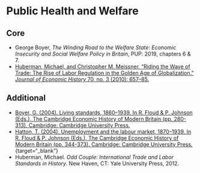 # Public Health and Welfare

## Core

+ George Boyer, *The Winding Road to the Welfare State: Economic Insecurity and Social Welfare Policy in Britain*, PUP: 2019, chapters 6 & 7.
+ [Huberman, Michael, and Christopher M. Meissner. “Riding the Wave of Trade: The Rise of Labor Regulation in the Golden Age of Globalization.” *Journal of Economic History* 70, no. 3 (2010): 657–85.](https://www.jstor.org/stable/40836583 ){target="_blank"}

## Additional

+ [Boyer, G. (2004). Living standards, 1860–1939. In R. Floud & P. Johnson (Eds.), The Cambridge Economic History of Modern Britain (pp. 280-313). Cambridge: Cambridge University Press.](https://doi.org/10.1017/CHOL9780521820370.012){target="_blank"}
+ [Hatton, T. (2004). Unemployment and the labour market, 1870–1939. In R. Floud & P. Johnson (Eds.), The Cambridge Economic History of Modern Britain (pp. 344-373). Cambridge: Cambridge University Press.]( https://doi.org/10.1017/CHOL9780521820370.014) {target="_blank"}
+ Huberman, Michael. *Odd Couple: International Trade and Labor Standards in History.* New Haven, CT: Yale University Press, 2012.
